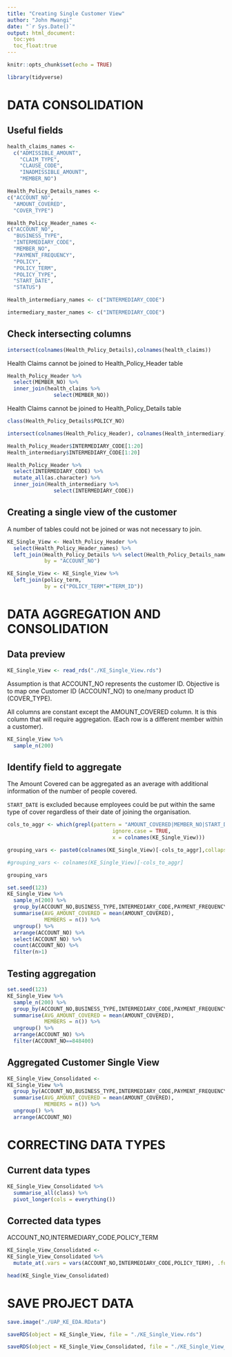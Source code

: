 ```yaml
---
title: "Creating Single Customer View"
author: "John Mwangi"
date: "`r Sys.Date()`"
output: html_document:
  toc:yes
  toc_float:true
---
```


```r
knitr::opts_chunk$set(echo = TRUE)
```

```r
library(tidyverse)
```


# DATA CONSOLIDATION

## Useful fields

```r
health_claims_names <- 
  c("ADMISSIBLE_AMOUNT",
    "CLAIM_TYPE",
    "CLAUSE_CODE",
    "INADMISSIBLE_AMOUNT",
    "MEMBER_NO")

Health_Policy_Details_names <- 
c("ACCOUNT_NO",
  "AMOUNT_COVERED",
  "COVER_TYPE")

Health_Policy_Header_names <- 
c("ACCOUNT_NO",
  "BUSINESS_TYPE",
  "INTERMEDIARY_CODE",
  "MEMBER_NO",
  "PAYMENT_FREQUENCY",
  "POLICY",
  "POLICY_TERM",
  "POLICY_TYPE",
  "START_DATE",
  "STATUS")

Health_intermediary_names <- c("INTERMEDIARY_CODE")

intermediary_master_names <- c("INTERMEDIARY_CODE")
```

## Check intersecting columns

```r
intersect(colnames(Health_Policy_Details),colnames(health_claims))
```

Health Claims cannot be joined to Health_Policy_Header table

```r
Health_Policy_Header %>% 
  select(MEMBER_NO) %>%
  inner_join(health_claims %>% 
               select(MEMBER_NO))
```

Health Claims cannot be joined to Health_Policy_Details table

```r
class(Health_Policy_Details$POLICY_NO)
```

```r
intersect(colnames(Health_Policy_Header), colnames(Health_intermediary))
```

```r
Health_Policy_Header$INTERMEDIARY_CODE[1:20]
Health_intermediary$INTERMEDIARY_CODE[1:20]
```

```r
Health_Policy_Header %>% 
  select(INTERMEDIARY_CODE) %>% 
  mutate_all(as.character) %>% 
  inner_join(Health_intermediary %>% 
               select(INTERMEDIARY_CODE))
```


## Creating a single view of the customer

A number of tables could not be joined or was not necessary to join.

```r
KE_Single_View <- Health_Policy_Header %>%
  select(Health_Policy_Header_names) %>% 
  left_join(Health_Policy_Details %>% select(Health_Policy_Details_names),
            by = "ACCOUNT_NO")

KE_Single_View <- KE_Single_View %>%
  left_join(policy_term, 
            by = c("POLICY_TERM"="TERM_ID"))
```


# DATA AGGREGATION AND CONSOLIDATION

## Data preview

```r
KE_Single_View <- read_rds("./KE_Single_View.rds")
```

Assumption is that ACCOUNT_NO represents the customer ID. Objective is to map one Customer ID (ACCOUNT_NO) to one/many product ID (COVER_TYPE).

All columns are constant except the AMOUNT_COVERED column. It is this column that will require aggregation. (Each row is a different member within a customer).

```r
KE_Single_View %>% 
  sample_n(200)
```
## Identify field to aggregate

The Amount Covered can be aggregated as an average with additional information of the number of people covered.

`START_DATE` is excluded because employees could be put within the same type of cover regardless of their date of joining the organisation.

```r
cols_to_aggr <- which(grepl(pattern = "AMOUNT_COVERED|MEMBER_NO|START_DATE", 
                                  ignore.case = TRUE, 
                                  x = colnames(KE_Single_View)))

grouping_vars <- paste0(colnames(KE_Single_View)[-cols_to_aggr],collapse = ",")

#grouping_vars <- colnames(KE_Single_View)[-cols_to_aggr]

grouping_vars
```

```r
set.seed(123)
KE_Single_View %>% 
  sample_n(200) %>% 
  group_by(ACCOUNT_NO,BUSINESS_TYPE,INTERMEDIARY_CODE,PAYMENT_FREQUENCY,POLICY,POLICY_TERM,POLICY_TYPE,STATUS,COVER_TYPE,TERM_NAME) %>% 
  summarise(AVG_AMOUNT_COVERED = mean(AMOUNT_COVERED),
            MEMBERS = n()) %>% 
  ungroup() %>% 
  arrange(ACCOUNT_NO) %>% 
  select(ACCOUNT_NO) %>% 
  count(ACCOUNT_NO) %>% 
  filter(n>1)
```

## Testing aggregation

```r
set.seed(123)
KE_Single_View %>% 
  sample_n(200) %>% 
  group_by(ACCOUNT_NO,BUSINESS_TYPE,INTERMEDIARY_CODE,PAYMENT_FREQUENCY,POLICY,POLICY_TERM,POLICY_TYPE,STATUS,COVER_TYPE,TERM_NAME) %>% 
  summarise(AVG_AMOUNT_COVERED = mean(AMOUNT_COVERED),
            MEMBERS = n()) %>% 
  ungroup() %>% 
  arrange(ACCOUNT_NO) %>% 
  filter(ACCOUNT_NO==848400)
```

## Aggregated Customer Single View

```r
KE_Single_View_Consolidated <- 
KE_Single_View %>%
  group_by(ACCOUNT_NO,BUSINESS_TYPE,INTERMEDIARY_CODE,PAYMENT_FREQUENCY,POLICY,POLICY_TERM,POLICY_TYPE,STATUS,COVER_TYPE,TERM_NAME) %>% 
  summarise(AVG_AMOUNT_COVERED = mean(AMOUNT_COVERED),
            MEMBERS = n()) %>% 
  ungroup() %>% 
  arrange(ACCOUNT_NO)
```
# CORRECTING DATA TYPES

## Current data types

```r
KE_Single_View_Consolidated %>% 
  summarise_all(class) %>% 
  pivot_longer(cols = everything())
```

## Corrected data types


ACCOUNT_NO,INTERMEDIARY_CODE,POLICY_TERM

```r
KE_Single_View_Consolidated <-
KE_Single_View_Consolidated %>% 
  mutate_at(.vars = vars(ACCOUNT_NO,INTERMEDIARY_CODE,POLICY_TERM), .funs = as.character)

head(KE_Single_View_Consolidated)
```



# SAVE PROJECT DATA

```r
save.image("./UAP_KE_EDA.RData")
```

```r
saveRDS(object = KE_Single_View, file = "./KE_Single_View.rds")
```

```r
saveRDS(object = KE_Single_View_Consolidated, file = "./KE_Single_View_Consolidated.rds")
```


